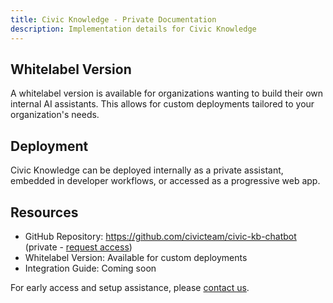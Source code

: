 ```yaml
---
title: Civic Knowledge - Private Documentation
description: Implementation details for Civic Knowledge
---
```


## Whitelabel Version

A whitelabel version is available for organizations wanting to build their own internal AI assistants. This allows for custom deployments tailored to your organization's needs.

## Deployment

Civic Knowledge can be deployed internally as a private assistant, embedded in developer workflows, or accessed as a progressive web app.

## Resources

- GitHub Repository: https://github.com/civicteam/civic-kb-chatbot (private - [request access](https://civickey.typeform.com/to/uVH7CWJ5))
- Whitelabel Version: Available for custom deployments
- Integration Guide: Coming soon

For early access and setup assistance, please [contact us](https://civickey.typeform.com/to/uVH7CWJ5).